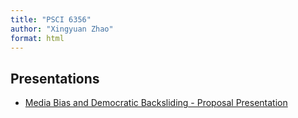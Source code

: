 ```yaml
---
title: "PSCI 6356"
author: "Xingyuan Zhao"
format: html
---
```


## Presentations

- [Media Bias and Democratic Backsliding - Proposal Presentation](epps6356_proposal_presentation.html)

